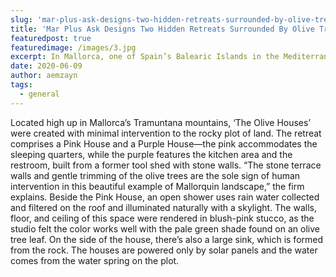 ```yaml
---
slug: 'mar-plus-ask-designs-two-hidden-retreats-surrounded-by-olive-trees-in-mallorcas-mountains'
title: 'Mar Plus Ask Designs Two Hidden Retreats Surrounded By Olive Trees In Mallorca’s Mountains'
featuredpost: true
featuredimage: /images/3.jpg
excerpt: In Mallorca, one of Spain’s Balearic Islands in the Mediterranean, local firm Mar Plus Ask has created a small, off-grid retreat from two separate dwellings that were designed around large boulders and olive trees, called ‘The Olive Houses’.
date: 2020-06-09
author: aemzayn
tags:
  - general
---
```


Located high up in Mallorca’s Tramuntana mountains, ‘The Olive Houses’ were created with minimal intervention to the rocky plot of land. The retreat comprises a Pink House and a Purple House—the pink accommodates the sleeping quarters, while the purple features the kitchen area and the restroom, built from a former tool shed with stone walls. “The stone terrace walls and gentle trimming of the olive trees are the sole sign of human intervention in this beautiful example of Mallorquin landscape,” the firm explains. Beside the Pink House, an open shower uses rain water collected and filtered on the roof and illuminated naturally with a skylight. The walls, floor, and ceiling of this space were rendered in blush-pink stucco, as the studio felt the color works well with the pale green shade found on an olive tree leaf. On the side of the house, there’s also a large sink, which is formed from the rock. The houses are powered only by solar panels and the water comes from the water spring on the plot.
